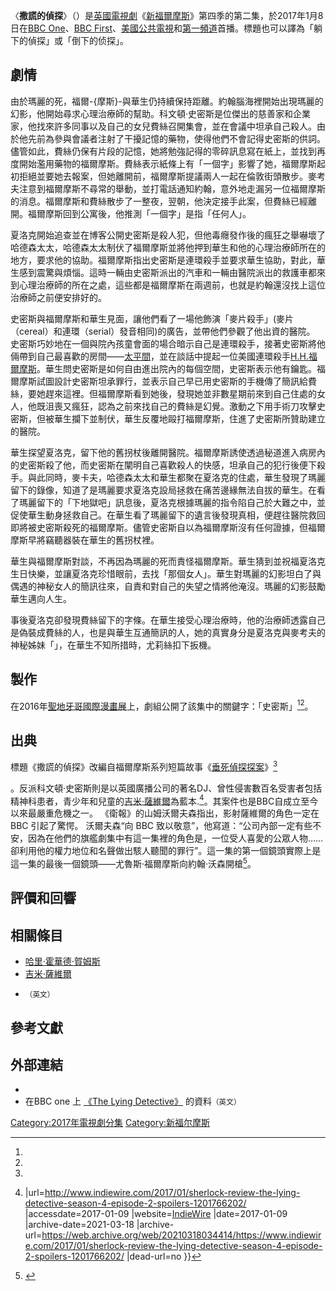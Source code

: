{{citation style|time=2017-01-11T08:36:46+00:00}}
{{noteTA
|G1=Show
|G2=TV
|1=zh-cn:神探夏洛克;zh-tw:新世紀福爾摩斯;zh-hk:新福爾摩斯;
|2=zh-cn:连环粉红命案;zh-tw:粉紅色的研究;zh-hk:連環粉紅命案
|3=zh-cn:神秘符号;zh-tw:不識貨的行員;zh-hk:神秘符號
|4=zh-cn:解谜游戏;zh-tw:偉大遊戲;zh-hk:解謎遊戲
|5=zh-cn:贝尔戈维亚丑闻;zh-tw:情逢敵手;zh-hk:貝爾戈維亞醜聞
|6=zh-cn:莱辛巴赫瀑布;zh-tw:最終的問題;zh-hk:萊辛巴赫瀑布
|7=zh-cn:迈克尔·普赖斯;zh-hk:米高·普賴斯;
|8=zh-cn:斯莫尔伍德;zh-tw:史默伍;zh-hk:斯莫爾伍德
}}

{{Infobox television episode
| Title        = 撒謊的偵探<br/>{{lang|en|''The Lying Detective''}}
| Series       = [[新福爾摩斯|新福爾摩斯]]
| Image        = 
| Caption      = 
| season       = 4
| episode      = 2
| Writer       = [[史蒂芬·莫法特|史蒂芬·莫法特]]
| Director     = {{tsl|en|Nick Hurran|尼可·赫倫}}
| Producer     = [[休·弗圖|休·弗圖]]
| Music        = [[大衛·阿諾德|大衛·阿諾德]]<br/>[[迈克尔·普赖斯|迈克尔·普赖斯]]
| Photographer = 
| Editor       = 
| Production   = 
| Airdate      = 2017年1月8日
| Length       = 89分鐘
| Guests       = * [[陶比·瓊斯|陶比·瓊斯]]  飾  Culverton Smith
* [[琳賽·鄧肯|琳賽·鄧肯]] 飾 {{link-en|Lady Smallwood|Elizabeth Smallwood}} 
* {{link-en|Sian Brooke|Sian Brooke}} 飾 New Therapist/Eurus Holmes
*{{link-en|Tom Brooke|Tom Brooke}} 飾 Bill Wiggins
* {{link-en|Katy Wix|Katy Wix}} 飾  Nurse Cornish
* Chris Wilson 飾 警司
* {{link-en|Gina Bramhill|Gina Bramhill}} 飾 Faith Smith
| Awards       = 
| Season list  = 
| Prev         = [[六座柴契爾夫人像|六座柴契爾夫人像]]
| Next         = [[最後一案_(新世紀福爾摩斯)|最後一案]]
| Episode list = [[神探夏洛克集数列表|《神探夏洛克》集数列表]]
}}

〈'''撒謊的偵探'''〉（{{lang-en|''The Lying Detective''}}）是[[英國|英國]][[電視劇|電視劇]]《[[新福爾摩斯|新福爾摩斯]]》第四季的第二集，於2017年1月8日在[[英國廣播公司第一台|BBC One]]、[[BBC_First|BBC First]]、[[公共廣播電視公司|美國公共電視]]和[[第一頻道_(俄羅斯)|第一頻道]]首播。標題也可以譯為「躺下的偵探」或「倒下的侦探」。

== 劇情 ==
由於瑪麗的死，福爾-{摩斯}-與華生仍持續保持距離。約翰腦海裡開始出現瑪麗的幻影，他開始尋求心理治療師的幫助。科文頓·史密斯是位傑出的慈善家和企業家，他找來許多同事以及自己的女兒費絲召開集會，並在會議中坦承自己殺人。由於他先前為參與會議者注射了干擾記憶的藥物，使得他們不會記得史密斯的供詞。儘管如此，費絲仍保有片段的記憶，她將勉強記得的零碎訊息寫在紙上，並找到再度開始濫用藥物的福爾摩斯。費絲表示紙條上有「一個字」影響了她，福爾摩斯起初拒絕並要她去報案，但她離開前，福爾摩斯提議兩人一起在倫敦街頭散步。麥考夫注意到福爾摩斯不尋常的舉動，並打電話通知約翰，意外地走漏另一位福爾摩斯的消息。福爾摩斯和費絲散步了一整夜，翌朝，他決定接手此案，但費絲已經離開。福爾摩斯回到公寓後，他推測「一個字」是指「任何人」。

夏洛克開始追查並在博客公開史密斯是殺人犯，但他毒癮發作後的瘋狂之舉嚇壞了哈德森太太，哈德森太太制伏了福爾摩斯並將他押到華生和他的心理治療師所在的地方，要求他的協助。福爾摩斯指出史密斯是連環殺手並要求華生協助，對此，華生感到震驚與煩惱。這時一輛由史密斯派出的汽車和一輛由醫院派出的救護車都來到心理治療師的所在之處，這些都是福爾摩斯在兩週前，也就是約翰還沒找上這位治療師之前便安排好的。

史密斯與福爾摩斯和華生見面，讓他們看了一場他飾演「麥片殺手」(麥片（cereal）和連環（serial）發音相同)的廣告，並帶他們參觀了他出資的醫院。 史密斯巧妙地在一個與院內孩童會面的場合暗示自己是連環殺手，接著史密斯將他倆帶到自己最喜歡的房間——[[太平間|太平間]]，並在談話中提起一位美國連環殺手[[哈里·霍華德·賀姆斯|H.H.福爾摩斯]]。華生問史密斯是如何自由進出院內的每個空間，史密斯表示他有鑰匙。福爾摩斯試圖設計史密斯坦承罪行，並表示自己早已用史密斯的手機傳了簡訊給費絲，要她趕來這裡。但福爾摩斯看到她後，發現她並非數星期前來到自己住處的女人，他既沮喪又瘋狂，認為之前來找自己的費絲是幻覺。激動之下用手術刀攻擊史密斯，但被華生攔下並制伏，華生反覆地毆打福爾摩斯，住進了史密斯所贊助建立的醫院。

華生探望夏洛克，留下他的舊拐杖後離開醫院。福爾摩斯誘使透過秘道進入病房內的史密斯殺了他，而史密斯在闡明自己喜歡殺人的快感，坦承自己的犯行後便下殺手。與此同時，麥卡夫，哈德森太太和華生都聚在夏洛克的住處，華生發現了瑪麗留下的錄像，知道了是瑪麗要求夏洛克設局拯救在痛苦邊緣無法自拔的華生。在看了瑪麗留下的「下地獄吧」訊息後，夏洛克根據瑪麗的指令陷自己於大難之中，並促使華生動身拯救自己。在華生看了瑪麗留下的遺言後發現真相，便趕往醫院救回即將被史密斯殺死的福爾摩斯。儘管史密斯自以為福爾摩斯沒有任何證據，但福爾摩斯早將竊聽器裝在華生的舊拐杖裡。

華生與福爾摩斯對談，不再因為瑪麗的死而責怪福爾摩斯。華生猜到並祝福夏洛克生日快樂，並讓夏洛克珍惜眼前，去找「那個女人」。華生對瑪麗的幻影坦白了與偶遇的神秘女人的簡訊往來，自責和對自己的失望之情將他淹沒。瑪麗的幻影鼓勵華生邁向人生。

事後夏洛克卻發現費絲留下的字條。在華生接受心理治療時，他的治療師透露自己是偽裝成費絲的人，也是與華生互通簡訊的人，她的真實身分是夏洛克與麥考夫的神秘姊妹「{{le|尤莉絲·福爾摩斯|Eurus Holmes}}」，在華生不知所措時，尤莉絲扣下扳機。

== 製作 ==
在2016年[[聖地牙哥國際漫畫展|聖地牙哥國際漫畫展]]上，劇組公開了該集中的關鍵字：「史密斯」<ref name="Den of Geek (2017-01-04)"/><ref name="RT (2016-07-24)"/>。



==出典==
{{Expand section}}
標題《撒謊的偵探》改編自福爾摩斯系列短篇故事《[[垂死偵探探案|垂死偵探探案]]》<ref name="S4Eps1/2Titles">{{cite web |url=https://www.digitalspy.com/tv/cult/a809055/sherlock-series-four-first-two-episode-titles-revealed/ |title=Sherlock series four official titles for episodes one and two are IN and they are VERY telling |website=[[Digital_Spy|Digital Spy]] |date=2016-09-25 |access-date=2021-07-11 |archive-date=2021-07-13 |archive-url=https://web.archive.org/web/20210713180159/https://www.digitalspy.com/tv/cult/a809055/sherlock-series-four-first-two-episode-titles-revealed/ |dead-url=no }}</ref>。反派科文頓·史密斯則是以英國廣播公司的著名DJ、曾性侵害數百名受害者包括精神科患者，青少年和兒童的[[吉米·薩維爾|吉米·薩維爾]]為藍本.<ref name="indiewire">{{cite news |last1=Welsh |first1=Kaite |title=Sherlock Review: The Lying Detective Has Most Terrifying Villain Yet {{!}} |url=http://www.indiewire.com/2017/01/sherlock-review-the-lying-detective-season-4-episode-2-spoilers-1201766202/ |accessdate=2017-01-09 |website=[[IndieWire|IndieWire]] |date=2017-01-09 |archive-date=2021-03-18 |archive-url=https://web.archive.org/web/20210318034414/https://www.indiewire.com/2017/01/sherlock-review-the-lying-detective-season-4-episode-2-spoilers-1201766202/ |dead-url=no }}</ref>。其案件也是BBC自成立至今以來最嚴重危機之一。 《衛報》的山姆沃爾夫森指出，影射薩維爾的角色一定在 BBC 引起了驚愕。 沃爾夫森“向 BBC 致以敬意”，他寫道：“公司內部一定有些不安，因為在他們的旗艦劇集中有這一集裡的角色是，一位受人喜愛的公眾人物……卻利用他的權力地位和名聲做出駭人聽聞的罪行”。這一集的第一個鏡頭實際上是這一集的最後一個鏡頭——尤魯斯·福爾摩斯向約翰·沃森開槍<ref name="34-nerdy-spots">{{cite web |last=Mellor |first=Louisa |url=https://www.denofgeek.com/tv/sherlock-34-nerdy-spots-in-the-lying-detective// |title=Sherlock: 34 nerdy spots in The Lying Detective |website=[[DEN_OF_GEEK|DEN OF GEEK]] |date=2017-01-10 |access-date=2021-07-11 |archive-date=2021-07-13 |archive-url=https://web.archive.org/web/20210713223311/https://www.denofgeek.com/tv/sherlock-34-nerdy-spots-in-the-lying-detective/ |dead-url=no }}</ref>。

== 評價和回響 ==
{{Expand section}}

== 相關條目 ==
*[[哈里·霍華德·賀姆斯|哈里·霍華德·賀姆斯]]
*[[吉米·薩維爾|吉米·薩維爾]]
*{{link-en|吉米薩維爾性侵醜聞|Jimmy Savile sexual abuse scandal}}<small>（英文）</small>

==參考文獻==
{{reflist|30em|refs=

<ref name="Den of Geek (2017-01-04)">{{cite web |url=http://www.denofgeek.com/us/tv/sherlock/261219/sherlock-33-nerdy-spots-in-the-six-thatchers |publisher=Den of Geek |accessdate=2017-03-31 |title=Sherlock: 33 Nerdy Spots in The Six Thatchers |last=Mellor |first=Louisa |date=2017-01-04 |archive-date=2018-10-03 |archive-url=https://web.archive.org/web/20181003181603/http://www.denofgeek.com/us/tv/sherlock/261219/sherlock-33-nerdy-spots-in-the-six-thatchers |dead-url=no }}</ref>

<ref name="RT (2016-07-24)">{{cite news |url=http://www.radiotimes.com/news/2016-07-24/sherlock-creators-reveal-three-mysterious-clues-for-series-four |title=Sherlock creators reveal three mysterious clues for series four |last=Fullerton |first=Huw |date=2016-07-24 |publisher=Radio Times |accessdate=2016-07-26 |archive-date=2019-10-21 |archive-url=https://web.archive.org/web/20191021074912/https://www.radiotimes.com/news/2016-07-24/sherlock-creators-reveal-three-mysterious-clues-for-series-four/ |dead-url=no }}</ref>

}}
== 外部連結 ==
{{wikiquote|Sherlock (TV series)}}

* {{IMDb episode|3845888|The Lying Detective}}
* 在BBC one 上 [https://www.bbc.co.uk/programmes/b088ppll 《The Lying Detective》] {{Wayback|url=https://www.bbc.co.uk/programmes/b088ppll |date=20210629131536 }}的資料<small>（英文）</small>



{{Sherlock}}

[[Category:2017年電視劇分集|Category:2017年電視劇分集]]
[[Category:新福尔摩斯|Category:新福尔摩斯]]